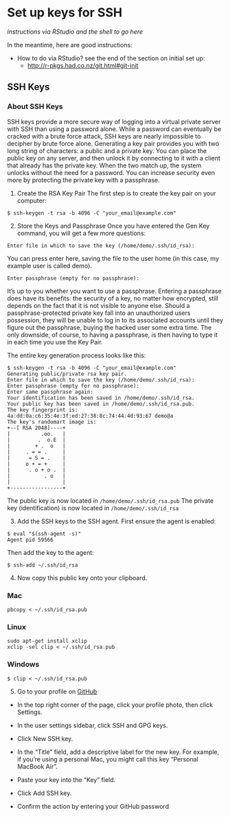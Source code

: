 # Set up keys for SSH {#ssh-keys}

*instructions via RStudio and the shell to go here*

In the meantime, here are good instructions:

  * How to do via RStudio? see the end of the section on initial set up:
    - <http://r-pkgs.had.co.nz/git.html#git-init>

## SSH Keys
### About SSH Keys

SSH keys provide a more secure way of logging into a virtual private server with SSH than using a password alone. While a password can eventually be cracked with a brute force attack, SSH keys are nearly impossible to decipher by brute force alone. Generating a key pair provides you with two long string of characters: a public and a private key. You can place the public key on any server, and then unlock it by connecting to it with a client that already has the private key. When the two match up, the system unlocks without the need for a password. You can increase security even more by protecting the private key with a passphrase.

1.  Create the RSA Key Pair
The first step is to create the key pair on your computer:
```
$ ssh-keygen -t rsa -b 4096 -C "your_email@example.com"
```
2.  Store the Keys and Passphrase
Once you have entered the Gen Key command, you will get a few more questions:
```
Enter file in which to save the key (/home/demo/.ssh/id_rsa):
```
You can press enter here, saving the file to the user home (in this case, my example user is called demo).
```
Enter passphrase (empty for no passphrase):
```
It's up to you whether you want to use a passphrase. Entering a passphrase does have its benefits: the security of a key, no matter how encrypted, still depends on the fact that it is not visible to anyone else. Should a passphrase-protected private key fall into an unauthorized users possession, they will be unable to log in to its associated accounts until they figure out the passphrase, buying the hacked user some extra time. The only downside, of course, to having a passphrase, is then having to type it in each time you use the Key Pair.

The entire key generation process looks like this:
```
$ ssh-keygen -t rsa -b 4096 -C "your_email@example.com"
Generating public/private rsa key pair.
Enter file in which to save the key (/home/demo/.ssh/id_rsa): 
Enter passphrase (empty for no passphrase): 
Enter same passphrase again: 
Your identification has been saved in /home/demo/.ssh/id_rsa.
Your public key has been saved in /home/demo/.ssh/id_rsa.pub.
The key fingerprint is:
4a:dd:0a:c6:35:4e:3f:ed:27:38:8c:74:44:4d:93:67 demo@a
The key's randomart image is:
+--[ RSA 2048]----+
|          .oo.   |
|         .  o.E  |
|        + .  o   |
|     . = = .     |
|      = S = .    |
|     o + = +     |
|      . o + o .  |
|           . o   |
|                 |
+-----------------+

```
The public key is now located in ```/home/demo/.ssh/id_rsa.pub```
The private key (identification) is now located in ```/home/demo/.ssh/id_rsa```

3. Add the SSH keys to the SSH agent. First ensure the agent is enabled:
```
$ eval "$(ssh-agent -s)"
Agent pid 59566
```
Then add the key to the agent:
```
$ ssh-add ~/.ssh/id_rsa
```

4. Now copy this public key onto your clipboard.

### Mac
```
pbcopy < ~/.ssh/id_rsa.pub
```

### Linux
```
sudo apt-get install xclip
xclip -sel clip < ~/.ssh/id_rsa.pub

```

### Windows
```
$ clip < ~/.ssh/id_rsa.pub
```

5. Go to your profile on [GitHub](GitHub.com)
- In the top right corner of the page, click your profile photo, then click Settings.

- In the user settings sidebar, click SSH and GPG keys.

- Click New SSH key.

- In the "Title" field, add a descriptive label for the new key. For   example, if you're using a personal Mac, you might call this key "Personal MacBook Air".

- Paste your key into the "Key" field.

- Click Add SSH key.

- Confirm the action by entering your GitHub password
